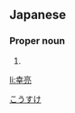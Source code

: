 ==Japanese==
{{ja-kanjitab|幸|亮}}

===Proper noun===
{{ja-pos|proper|こうすけ}}

# {{given name|male|lang=ja}}

[[Category:Japanese male given names|こうすけ]]

[[li:幸亮]]